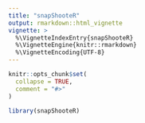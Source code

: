 ```yaml
---
title: "snapShooteR"
output: rmarkdown::html_vignette
vignette: >
  %\VignetteIndexEntry{snapShooteR}
  %\VignetteEngine{knitr::rmarkdown}
  %\VignetteEncoding{UTF-8}
---
```


```r
knitr::opts_chunk$set(
  collapse = TRUE,
  comment = "#>"
)
```

```r
library(snapShooteR)
```
